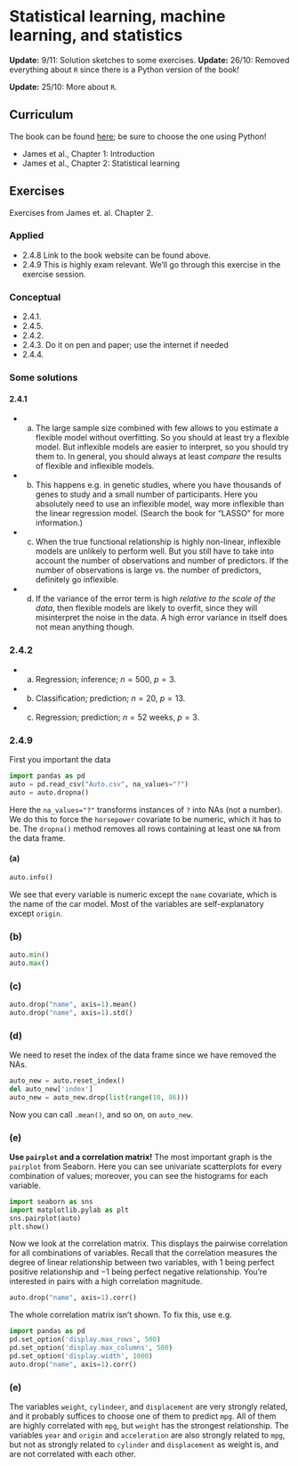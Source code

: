# Statistical learning, machine learning, and statistics

::: callout-note

**Update:** 9/11: Solution sketches to some exercises.
**Update:** 26/10: Removed everything about `R` since there is a Python version of the book!

**Update:** 25/10: More about `R`.

:::

## Curriculum

The book can be found [here](https://www.statlearning.com); be sure to choose the one using Python!

* James et al., Chapter 1: Introduction
* James et al., Chapter 2: Statistical learning


## Exercises
Exercises from James et. al. Chapter 2.

### Applied
- 2.4.8 Link to the book website can be found above.
- 2.4.9 This is highly exam relevant. We'll go through this exercise in the exercise session.

### Conceptual
- 2.4.1.
- 2.4.5.
- 2.4.2.
- 2.4.3. Do it on pen and paper; use the internet if needed
- 2.4.4.

### Some solutions

#### 2.4.1
* (a) The large sample size combined with few allows to you estimate a flexible model without overfitting. So you should at least try a flexible model. But inflexible models are easier to interpret, so you should try them to. In general, you should always at least *compare* the results of flexible and inflexible models. 
* (b) This happens e.g. in genetic studies, where you have thousands of genes to study and a small number of participants. Here you absolutely need to use an inflexible model, way more inflexible than the linear regression model. (Search the book for "LASSO" for more information.)
* (c) When the true functional relationship is highly non-linear, inflexible models are unlikely to perform well. But you still have to take into account the number of observations and number of predictors. If the number of observations is large vs. the number of predictors, definitely go inflexible.
* (d) If the variance of the error term is high *relative to the scale of the data*, then flexible models are likely to overfit, since they will misinterpret the noise in the data. A high error variance in itself does not mean anything though.

### 2.4.2
* (a) Regression; inference; $n=500$, $p=3$. 
* (b) Classification; prediction; $n=20$, $p=13$.
* (c) Regression; prediction; $n=52$ weeks, $p=3$.

### 2.4.9
First you important the data 

```python
import pandas as pd
auto = pd.read_csv("Auto.csv", na_values="?")
auto = auto.dropna()
```

Here the `na_values="?"` transforms instances of `?` into NAs (not a number). We
do this to force the `horsepower` covariate to be numeric, which it has to be. The `dropna()` method
removes all rows containing at least one `NA` from the data frame.

#### (a)
```python
auto.info()
```
We see that every variable is numeric except the `name` covariate, which is the
name of the car model. Most of the variables are self-explanatory except `origin`.

### (b)
```python
auto.min()
auto.max()
```

### (c)
```python
auto.drop("name", axis=1).mean()
auto.drop("name", axis=1).std()
```

### (d)
We need to reset the index of the data frame since we have removed the NAs.
```python
auto_new = auto.reset_index()
del auto_new['index']
auto_new = auto_new.drop(list(range(10, 86)))
```

Now you can call `.mean()`, and so on, on `auto_new`.

### (e)

**Use `pairplot` and a correlation matrix!**
The most important graph is the `pairplot` from Seaborn. Here you can see univariate scatterplots for every combination of values; moreover, you can see the histograms for each variable.
```python
import seaborn as sns
import matplotlib.pylab as plt
sns.pairplot(auto)
plt.show()
```
Now we look at the correlation matrix. This displays the pairwise correlation
for all combinations of variables. Recall that the correlation measures the
degree of linear relationship between two variables, with $1$ being perfect positive
relationship and $-1$ being perfect negative relationship. You're interested in
pairs with a high correlation magnitude.
```python
auto.drop("name", axis=1).corr()
```
The whole correlation matrix isn't shown. To fix this, use e.g.
```python
import pandas as pd
pd.set_option('display.max_rows', 500)
pd.set_option('display.max_columns', 500)
pd.set_option('display.width', 1000)
auto.drop("name", axis=1).corr()
```

### (e)
The variables `weight`, `cylindeer`, and `displacement` are very strongly related, and
it probably suffices to choose one of them to predict `mpg`. All of them are highly correlated with `mpg`, 
but `weight` has the strongest relationship.
The variables `year` and `origin` and `acceleration` are also strongly related to `mpg`, but not as strongly related to `cylinder` and `displacement` as weight is, and are not correlated with each other. 
